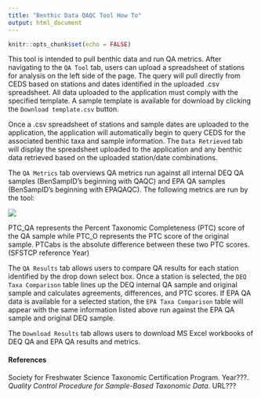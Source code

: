 ```yaml
---
title: "Benthic Data QAQC Tool How To"
output: html_document
---
```


```r
knitr::opts_chunk$set(echo = FALSE)
```

This tool is intended to pull benthic data and run QA metrics. After navigating to the `QA Tool` tab, users can upload a spreadsheet of stations for analysis on the left side of the page. The query will pull directly from CEDS based on stations and dates identified in the uploaded .csv spreadsheet. All data uploaded to the application must comply with the specified template. A sample template is available for download by clicking the `Download template.csv` button.

Once a .csv spreadsheet of stations and sample dates are uploaded to the application, the application will automatically begin to query CEDS for the associated benthic taxa and sample information. The `Data Retrieved` tab will display the spreadsheet uploaded to the application and any benthic data retrieved based on the uploaded station/date combinations. 

The `QA Metrics` tab overviews QA metrics run against all internal DEQ QA samples (BenSampID's beginning with QAQC) and EPA QA samples (BenSampID's beginning with EPAQAQC). The following metrics are run by the tool:

![](www/SFSTCPmetrics.PNG)


PTC_QA represents the Percent Taxonomic Completeness (PTC) score of the QA sample while PTC_O represents the PTC score of the original sample. PTCabs is the absolute difference between these two PTC scores. (SFSTCP reference Year)

The `QA Results` tab allows users to compare QA results for each station identified by the drop down select box. Once a station is selected, the `DEQ Taxa Comparison` table lines up the DEQ internal QA sample and original sample and calculates agreements, differences, and PTC scores. If EPA QA data is available for a selected station, the `EPA Taxa Comparison` table will appear with the same information listed above run against the EPA QA sample and original DEQ sample.

The `Download Results` tab allows users to download MS Excel workbooks of DEQ QA and EPA QA results and metrics.

#### References

Society for Freshwater Science Taxonomic Certification Program. Year???. *Quality Control Procedure for Sample-Based Taxonomic Data*. URL???